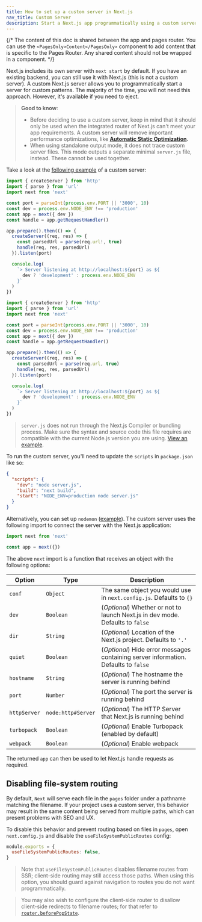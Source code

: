 ```yaml
---
title: How to set up a custom server in Next.js
nav_title: Custom Server
description: Start a Next.js app programmatically using a custom server.
---
```


{/* The content of this doc is shared between the app and pages router. You can use the `<PagesOnly>Content</PagesOnly>` component to add content that is specific to the Pages Router. Any shared content should not be wrapped in a component. */}

Next.js includes its own server with `next start` by default. If you have an existing backend, you can still use it with Next.js (this is not a custom server). A custom Next.js server allows you to programmatically start a server for custom patterns. The majority of the time, you will not need this approach. However, it's available if you need to eject.

> **Good to know**:
>
> - Before deciding to use a custom server, keep in mind that it should only be used when the integrated router of Next.js can't meet your app requirements. A custom server will remove important performance optimizations, like **[Automatic Static Optimization](/docs/pages/building-your-application/rendering/automatic-static-optimization).**
> - When using standalone output mode, it does not trace custom server files. This mode outputs a separate minimal `server.js` file, instead. These cannot be used together.

Take a look at the [following example](https://github.com/vercel/next.js/tree/canary/examples/custom-server) of a custom server:

```ts filename="server.ts" switcher
import { createServer } from 'http'
import { parse } from 'url'
import next from 'next'

const port = parseInt(process.env.PORT || '3000', 10)
const dev = process.env.NODE_ENV !== 'production'
const app = next({ dev })
const handle = app.getRequestHandler()

app.prepare().then(() => {
  createServer((req, res) => {
    const parsedUrl = parse(req.url!, true)
    handle(req, res, parsedUrl)
  }).listen(port)

  console.log(
    `> Server listening at http://localhost:${port} as ${
      dev ? 'development' : process.env.NODE_ENV
    }`
  )
})
```

```js filename="server.js" switcher
import { createServer } from 'http'
import { parse } from 'url'
import next from 'next'

const port = parseInt(process.env.PORT || '3000', 10)
const dev = process.env.NODE_ENV !== 'production'
const app = next({ dev })
const handle = app.getRequestHandler()

app.prepare().then(() => {
  createServer((req, res) => {
    const parsedUrl = parse(req.url, true)
    handle(req, res, parsedUrl)
  }).listen(port)

  console.log(
    `> Server listening at http://localhost:${port} as ${
      dev ? 'development' : process.env.NODE_ENV
    }`
  )
})
```

> `server.js` does not run through the Next.js Compiler or bundling process. Make sure the syntax and source code this file requires are compatible with the current Node.js version you are using. [View an example](https://github.com/vercel/next.js/tree/canary/examples/custom-server).

To run the custom server, you'll need to update the `scripts` in `package.json` like so:

```json filename="package.json"
{
  "scripts": {
    "dev": "node server.js",
    "build": "next build",
    "start": "NODE_ENV=production node server.js"
  }
}
```

Alternatively, you can set up `nodemon` ([example](https://github.com/vercel/next.js/tree/canary/examples/custom-server)). The custom server uses the following import to connect the server with the Next.js application:

```js
import next from 'next'

const app = next({})
```

The above `next` import is a function that receives an object with the following options:

| Option       | Type               | Description                                                                         |
| ------------ | ------------------ | ----------------------------------------------------------------------------------- |
| `conf`       | `Object`           | The same object you would use in `next.config.js`. Defaults to `{}`                 |
| `dev`        | `Boolean`          | (_Optional_) Whether or not to launch Next.js in dev mode. Defaults to `false`      |
| `dir`        | `String`           | (_Optional_) Location of the Next.js project. Defaults to `'.'`                     |
| `quiet`      | `Boolean`          | (_Optional_) Hide error messages containing server information. Defaults to `false` |
| `hostname`   | `String`           | (_Optional_) The hostname the server is running behind                              |
| `port`       | `Number`           | (_Optional_) The port the server is running behind                                  |
| `httpServer` | `node:http#Server` | (_Optional_) The HTTP Server that Next.js is running behind                         |
| `turbopack`  | `Boolean`          | (_Optional_) Enable Turbopack (enabled by default)                                  |
| `webpack`    | `Boolean`          | (_Optional_) Enable webpack                                                         |

The returned `app` can then be used to let Next.js handle requests as required.

<PagesOnly>

## Disabling file-system routing

By default, `Next` will serve each file in the `pages` folder under a pathname matching the filename. If your project uses a custom server, this behavior may result in the same content being served from multiple paths, which can present problems with SEO and UX.

To disable this behavior and prevent routing based on files in `pages`, open `next.config.js` and disable the `useFileSystemPublicRoutes` config:

```js filename="next.config.js"
module.exports = {
  useFileSystemPublicRoutes: false,
}
```

> Note that `useFileSystemPublicRoutes` disables filename routes from SSR; client-side routing may still access those paths. When using this option, you should guard against navigation to routes you do not want programmatically.

> You may also wish to configure the client-side router to disallow client-side redirects to filename routes; for that refer to [`router.beforePopState`](/docs/pages/api-reference/functions/use-router#routerbeforepopstate).

</PagesOnly>
